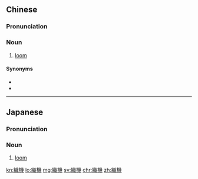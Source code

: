 {{also|织机}}
==Chinese==
{{zh-forms|s=织机}}

===Pronunciation===
{{zh-pron
|m=zhījī
|c=zik1 gei1
|mn=chit-ki/chit-kui
|cat=n
}}

===Noun===
{{zh-noun}}

# {{lb|zh|weaving}} [[loom]]

====Synonyms====
* {{zh-l|紡機}}
* {{zh-l|織布機}}

----

==Japanese==
{{ja-kanjitab|しょく|k1=しょっ|き|yomi=on}}

===Pronunciation===
{{ja-pron|しょっき|y=on}}

===Noun===
{{ja-noun|しょっき}}

# [[loom]]

[[kn:織機]]
[[lo:織機]]
[[mg:織機]]
[[sv:織機]]
[[chr:織機]]
[[zh:織機]]